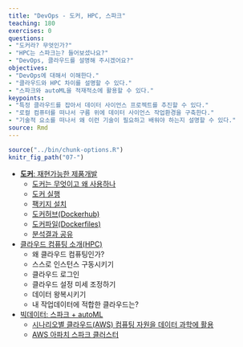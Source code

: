 ```yaml
---
title: "DevOps - 도커, HPC, 스파크"
teaching: 180
exercises: 0
questions:
- "도커라? 무엇인가?"
- "HPC는 스파크는? 들어보셨나요?"
- "DevOps, 클라우드를 설명해 주시겠어요?"
objectives:
- "DevOps에 대해서 이해한다."
- "클라우드와 HPC 차이를 설명할 수 있다."
- "스파크와 autoML을 적재적소에 활용할 수 있다."
keypoints:
- "특정 클라우드를 잡아서 데이터 사이언스 프로젝트를 추진할 수 있다."
- "로컬 컴퓨터를 떠나서 구름 위에 데이터 사이언스 작업환경을 구축한다."
- "기술적 요소를 떠나서 왜 이런 기술이 필요하고 배워야 하는지 설명할 수 있다."
source: Rmd
---
```


```r
source("../bin/chunk-options.R")
knitr_fig_path("07-")
```

- [**도커**: 재현가능한 제품개발](http://statkclee.github.io/r-docker/) 
    - [도커는 무엇이고 왜 사용하나](http://statkclee.github.io/r-docker/01-what-and-why.html)
    - [도커 실행](http://statkclee.github.io/r-docker/02-Launching-Docker.html)
    - [팩키지 설치](http://statkclee.github.io/r-docker/03-install-packages.html) 
    - [도커허브(Dockerhub)](http://statkclee.github.io/r-docker/04-Dockerhub.html)
    - [도커파일(Dockerfiles)](http://statkclee.github.io/r-docker/05-dockerfiles.html)
    - [분석결과 공유](http://statkclee.github.io/r-docker/06-Sharing-all-your-analysis.html)
- [클라우드 컴퓨팅 소개(HPC)](https://statkclee.github.io/cloud-genomics-kr/)    
    - 왜 클라우드 컴퓨팅인가?
    - 스스로 인스턴스 구동시키기
    - 클라우드 로그인
    - 클라우드 설정 미세 조정하기
    - 데이터 왕복시키기
    - 내 작업데이터에 적합한 클라우드는?
- [빅데이터: 스파크 + autoML](https://statkclee.github.io/bigdata/)    
    - [시나리오별 클라우드(AWS) 컴퓨팅 자원을 데이터 과학에 활용](https://statkclee.github.io/bigdata/ml-aws-from-pc.html)
    - [AWS 아파치 스파크 클러스터](https://statkclee.github.io/bigdata/bigdata-local-sparklyr.html)
